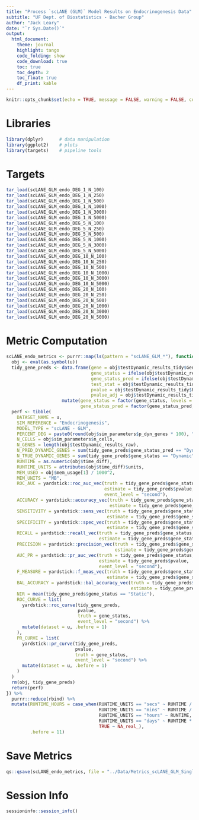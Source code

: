 ```yaml
---
title: "Process `scLANE (GLM)` Model Results on Endocrinogenesis Data"
subtitle: "UF Dept. of Biostatistics - Bacher Group"
author: "Jack Leary" 
date: "`r Sys.Date()`"
output:
  html_document:
    theme: journal
    highlight: tango
    code_folding: show
    code_download: true 
    toc: true 
    toc_depth: 2
    toc_float: true
    df_print: kable
---
```


```r
knitr::opts_chunk$set(echo = TRUE, message = FALSE, warning = FALSE, comment = NA)
```

# Libraries

```r
library(dplyr)      # data manipulation 
library(ggplot2)    # plots
library(targets)    # pipeline tools
```

# Targets

```r
tar_load(scLANE_GLM_endo_DEG_1_N_100)
tar_load(scLANE_GLM_endo_DEG_1_N_250)
tar_load(scLANE_GLM_endo_DEG_1_N_500)
tar_load(scLANE_GLM_endo_DEG_1_N_1000)
tar_load(scLANE_GLM_endo_DEG_1_N_3000)
tar_load(scLANE_GLM_endo_DEG_1_N_5000)
tar_load(scLANE_GLM_endo_DEG_5_N_100)
tar_load(scLANE_GLM_endo_DEG_5_N_250)
tar_load(scLANE_GLM_endo_DEG_5_N_500)
tar_load(scLANE_GLM_endo_DEG_5_N_1000)
tar_load(scLANE_GLM_endo_DEG_5_N_3000)
tar_load(scLANE_GLM_endo_DEG_5_N_5000)
tar_load(scLANE_GLM_endo_DEG_10_N_100)
tar_load(scLANE_GLM_endo_DEG_10_N_250)
tar_load(scLANE_GLM_endo_DEG_10_N_500)
tar_load(scLANE_GLM_endo_DEG_10_N_1000)
tar_load(scLANE_GLM_endo_DEG_10_N_3000)
tar_load(scLANE_GLM_endo_DEG_10_N_5000)
tar_load(scLANE_GLM_endo_DEG_20_N_100)
tar_load(scLANE_GLM_endo_DEG_20_N_250)
tar_load(scLANE_GLM_endo_DEG_20_N_500)
tar_load(scLANE_GLM_endo_DEG_20_N_1000)
tar_load(scLANE_GLM_endo_DEG_20_N_3000)
tar_load(scLANE_GLM_endo_DEG_20_N_5000)
```

# Metric Computation

```r
scLANE_endo_metrics <- purrr::map(ls(pattern = "scLANE_GLM_*"), function(u) {
  obj <- eval(as.symbol(u))
  tidy_gene_preds <- data.frame(gene = obj$testDynamic_results_tidy$Gene, 
                                gene_status = ifelse(obj$testDynamic_results_tidy$geneStatus == "Dynamic", "Dynamic", "Static"), 
                                gene_status_pred = ifelse(obj$testDynamic_results_tidy$Gene_Dynamic_Overall == 1, "Dynamic", "Static"), 
                                test_stat = obj$testDynamic_results_tidy$Test_Stat, 
                                pvalue = obj$testDynamic_results_tidy$P_Val, 
                                pvalue_adj = obj$testDynamic_results_tidy$P_Val_Adj) %>% 
                     mutate(gene_status = factor(gene_status, levels = c("Dynamic", "Static")), 
                            gene_status_pred = factor(gene_status_pred, levels = c("Dynamic", "Static")))
  perf <- tibble(
    DATASET_NAME = u, 
    SIM_REFERENCE = "Endocrinogenesis", 
    MODEL_TYPE = "scLANE - GLM", 
    PERCENT_DEG = paste0(round(obj$sim_parameters$p_dyn_genes * 100), "%"), 
    N_CELLS = obj$sim_parameters$n_cells, 
    N_GENES = length(obj$testDynamic_results_raw), 
    N_PRED_DYNAMIC_GENES = sum(tidy_gene_preds$gene_status_pred == "Dynamic"), 
    N_TRUE_DYNAMIC_GENES = sum(tidy_gene_preds$gene_status == "Dynamic"), 
    RUNTIME = as.numeric(obj$time_diff), 
    RUNTIME_UNITS = attributes(obj$time_diff)$units, 
    MEM_USED = obj$mem_usage[1] / 1000^2,
    MEM_UNITS = "MB", 
    ROC_AUC = yardstick::roc_auc_vec(truth = tidy_gene_preds$gene_status, 
                                     estimate = tidy_gene_preds$pvalue, 
                                     event_level = "second"), 
    ACCURACY = yardstick::accuracy_vec(truth = tidy_gene_preds$gene_status, 
                                       estimate = tidy_gene_preds$gene_status_pred), 
    SENSITIVITY = yardstick::sens_vec(truth = tidy_gene_preds$gene_status, 
                                      estimate = tidy_gene_preds$gene_status_pred), 
    SPECIFICITY = yardstick::spec_vec(truth = tidy_gene_preds$gene_status, 
                                      estimate = tidy_gene_preds$gene_status_pred),
    RECALL = yardstick::recall_vec(truth = tidy_gene_preds$gene_status, 
                                   estimate = tidy_gene_preds$gene_status_pred),
    PRECISION = yardstick::precision_vec(truth = tidy_gene_preds$gene_status, 
                                         estimate = tidy_gene_preds$gene_status_pred), 
    AUC_PR = yardstick::pr_auc_vec(truth = tidy_gene_preds$gene_status, 
                                   estimate = tidy_gene_preds$pvalue, 
                                   event_level = "second"), 
    F_MEASURE = yardstick::f_meas_vec(truth = tidy_gene_preds$gene_status, 
                                      estimate = tidy_gene_preds$gene_status_pred), 
    BAL_ACCURACY = yardstick::bal_accuracy_vec(truth = tidy_gene_preds$gene_status, 
                                               estimate = tidy_gene_preds$gene_status_pred), 
    NIR = mean(tidy_gene_preds$gene_status == "Static"), 
    ROC_CURVE = list(
      yardstick::roc_curve(tidy_gene_preds, 
                           pvalue, 
                           truth = gene_status,
                           event_level = "second") %>% 
      mutate(dataset = u, .before = 1)
    ), 
    PR_CURVE = list(
      yardstick::pr_curve(tidy_gene_preds, 
                          pvalue, 
                          truth = gene_status,
                          event_level = "second") %>% 
      mutate(dataset = u, .before = 1)
    )
  )
  rm(obj, tidy_gene_preds)
  return(perf)
}) %>% 
  purrr::reduce(rbind) %>% 
  mutate(RUNTIME_HOURS = case_when(RUNTIME_UNITS == "secs" ~ RUNTIME / 60^2, 
                                   RUNTIME_UNITS == "mins" ~ RUNTIME / 60, 
                                   RUNTIME_UNITS == "hours" ~ RUNTIME, 
                                   RUNTIME_UNITS == "days" ~ RUNTIME * 24, 
                                   TRUE ~ NA_real_), 
         .before = 11)
```

# Save Metrics

```r
qs::qsave(scLANE_endo_metrics, file = "../Data/Metrics_scLANE_GLM_Single_Subject_Endocrinogenesis")
```

# Session Info

```r
sessioninfo::session_info()
```
